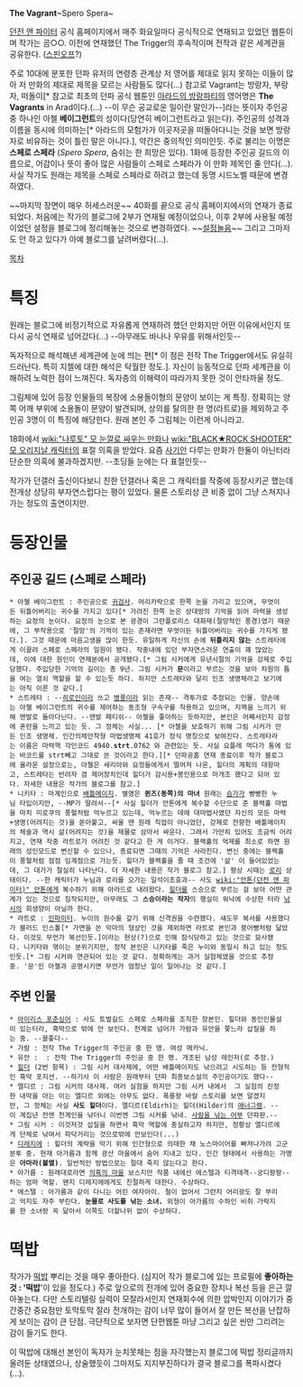 '''The Vagrant'''~Spero Spera~

[[던전 앤 파이터]] 공식 홈페이지에서 매주 화요일마다 공식적으로 연재되고 있었던 웹툰이며 작가는 곰○○. 이전에 연재했던 The Trigger의 후속작이며 전작과 같은 세계관을 공유한다. ([[스핀오프]]?)

주로 10대에 분포한 던파 유저의 연령층 관계상 저 영어를 제대로 읽지 못하는 이들이 많아 저 만화의 제대로 제목을 모르는 사람들도 많다(...) 참고로 Vagrant는 방랑자, 부랑자, 떠돌이[* 참고로 최초의 던파 공식 웹툰인 [[아라드의 방랑파티]]의 영어명은 '''The Vagrants''' in Arad이다.(...) --이 무슨 공교로운 일이란 말인가--]라는 뜻이자 주인공 중 하나인 아첼 '''베이그런트'''의 성이다(당연히 베이그런트라고 읽는다). 주인공의 성격과 이름을 동시에 의미하는[* 아라드의 모험가가 이곳저곳을 떠돌아다니는 것을 보면 방랑자로 비유하는 것이 틀린 말은 아니다.], 약간은 중의적인 의미인듯. 주로 불리는 이명은 '''스페로 스페라''' (''Spero Spera'', 숨쉬는 한 희망은 있다). 1화에 등장한 주인공 길드의 이름으로, 어감이나 뜻이 좋아 많은 사람들이 스페로 스페라가 이 만화 제목인 줄 안다(...). 사실 작가도 원래는 제목을 스페로 스페라로 하려고 했는데 동명 시드노벨 때문에 변경하였다.

~~마지막 장면이 매우 허세스러운~~ 40화를 끝으로 공식 홈페이지에서의 연재가 종료되었다. 처음에는 작가의 블로그에 2부가 연재될 예정이었으나, 이후 2부에 사용될 예정이었던 설정을 블로그에 정리해놓는 것으로 변경하였다. ~~[[설정놀음]]~~ 그리고 그마저도 안 하고 있다가 아예 블로그를 날려버렸다(...).

[[목차]]

= 특징 =
원래는 블로그에 비정기적으로 자유롭게 연재하려 했던 만화지만 어떤 이유에서인지 또다시 공식 연재로 넘어갔다(...) --아무래도 바나나 우유를 위해서인듯--

독자적으로 해석해낸 세계관에 눈에 띄는 편[* 이 점은 전작 The Trigger에서도 유실히 드러난다. 특히 지젤에 대한 해석은 탁월한 정도.]. 자신이 능동적으로 던파 세계관을 이해하려 노력한 점이 느껴진다. 독자층의 이해력이 따라가지 못한 것이 안타까울 정도.

그림체에 있어 등장 인물들의 복장에 소용돌이형의 문양이 보이는 게 특징. 정확히는 양쪽 어깨 부위에 소용돌이 문양이 발견되며, 상의를 탈의한 한 명(라트로)을 제외하고 주인공 3명이 이 특징에 해당한다. 원래 본인 주 그림체는 이런게 아니라고.

18화에서 [[wiki:"나루토" 모 눈깔로 싸우는 만화]]나 [[wiki:"BLACK★ROCK SHOOTER" 모 오리지날 캐릭터]]의 표절 의혹을 받았다. 요즘 [[사기안]] 다루는 만화가 한둘이 아닌터라 단순한 의혹에 불과하겠지만. --초딩들 눈에는 다 표절인듯--

작가가 던갤러 출신이다보니 친한 던갤러나 혹은 그 캐릭터를 작중에 등장시키곤 했는데 전개상 상당히 부자연스럽다는 평이 있었다. 물론 스토리상 큰 비중 없이 그냥 스쳐지나가는 정도의 출연이지만.

= 등장인물 =
== 주인공 길드 (스페로 스페라) ==
 * 아첼 베이그런트 : 주인공으로 [[귀검사]]. 머리카락으로 한쪽 눈을 가리고 있으며, 무엇이든 뒤틀어버리는 귀수를 가지고 있다[* 가려진 한쪽 눈은 상대방의 기억을 읽어 마력을 생성하는 요정의 눈이다. 요정의 눈으로 본 광경이 그란플로리스 대화재(절망적인 풍경)였기 때문에, 그 부작용으로 '절망'의 기억이 있는 존재라면 무엇이든 뒤틀어버리는 귀수를 가지게 됐다.]. 그것 때문에 마음고생을 많이 한듯. 유일하게 자신의 손에 '''뒤틀리지 않는''' 스트레타에게 이끌려 스페로 스페라의 일원이 됐다. 작중내에 있던 부자연스러운 연출이 꽤 많았는데, 이에 대한 원인이 연재분에서 공개됐다.[* 그림 시커에게 유년시절의 기억을 강제로 주입당했다. 주입당한 기억의 길이는 총 9년. 그림 시커가 '''문'''이라고 부르는 것을 보아 차원의 틈을 여는 열쇠 역할을 할 수 있는듯 하다. 하지만 스트레타와 달리 인조 생명체라고 보기에는 아직 이른 것 같다.]
 * 스트레타 : --[[히로인]]이라 쓰고 [[병풍]]이라 읽는 존재-- 격투가로 추정되는 인물. 양손에는 아첼 베이그런트의 귀수를 제어하는 동조형 구속구를 착용하고 있으며, 지맥을 느끼기 위해 맨발로 돌아다닌다. --맨발 페티쉬-- 아첼을 좋아하는 듯하지만, 본인은 어째서인지 감정에 혼란을 느끼고 있는 듯. 그 정체는 사실... [* 아첼을 보호하기 위해 그림 시커가 만든 인조 생명체. 인간의체안착형 마법생명체 41호가 정식 명칭으로 보여진다. 스트레타라는 이름은 마력핵 각인코드 4940.'''strt'''.0762 와 관련있는 듯. 사실 요플레 먹다가 통에 있는 바코드를 strt빼고 그대로 쓴 것이라고 한다.][* 던파공홈 연재 종료이후 작가 블로그에 올라온 설정으로는, 아첼은 세리아와 요정들에게서 떨어져 나온, 힐더의 계획의 대항마고, 스트레타는 반려자 겸 제어장치인데 힐더가 감시용+봉인용으로 마개조 했다고 되어 있다. 자세한 내용은 작가의 블로그를 참고.]
 * 니키타 : 마계인으로 [[배틀메이지]]. 별명은 '''퀸즈(동쪽)의 마녀''' 원래는 [[슴가]]가 빵빵한 누님 타입이지만, --MP가 딸려서--[* 사실 힐더가 안톤에게 복수할 수단으로 준 블랙홀 마법을 마치 미로쿠의 풍혈처럼 억누르고 있는데, 억누르는 데에 대마법사였던 자신의 모든 마력+생명(어려지는 것)을 쏟아붙고, 싸울 땐 원래 직업이 아니었던, 강제로 전향한 배틀메이지의 체술과 역시 삶(어려지는 것)을 제물로 삼아서 싸운다. 그래서 가만히 있어도 조금씩 어려지고, 연재 작중 라트로가 어려진 것 같다고 한 게 이거다. 블랙홀의 억제를 최소로 하면 원래의 성인모드로 변신할 수 있으나, 종료되면 그때의 기억은 사라진다. 변신 중에는 블랙홀이 풍혈처럼 점점 임계점으로 가는듯. 힐더가 블랙홀을 줄 때 조건에 '삶' 이 들어있었는데, 그 대가가 절실히 나타난다. 더 자세한 내용은 작가 블로그 참고.] 평상 시때는 [[로리]] 상태이다. --한 캐릭터가 누님과 로리를 오가는 일석이조효과-- 사도 [[wiki:"안톤(던전 앤 파이터)" 안톤]]에게 복수하기 위해 아라드로 내려왔다. [[힐더]]를 스승으로 부르는 걸 보아 어떤 관계가 있는 것으로 짐작되지만, 아무래도 그 '''스승이라는 작자'''의 행실이 워낙에 수상한 터라 [[낚시]]의 희생양이 아닐까 한다.
 * 라트로 : [[인파이터]]. 누이의 원수를 갚기 위해 신격권을 수련했다. 섀도우 복서를 사용했다가 블러드 인스톨[* 가면을 쓴 악마의 형상인 것을 제외하면 라트로 본인과 붕어빵처럼 닮았다. 이것도 무언가 복선인듯.]이라는 현상(?)으로 인해 잠식당하고 있는 것으로 묘사됐다. 니키타와 엮이는 분위기지만, 정작 본인은 니키타를 죽은 누이와 동일시 하고 있는 정도인듯.[* 그림 시커와 연관되어 있는 것 같다. 정확하게는 과거 실험체였을 것으로 추정중. '문'인 아첼과 공명시키면 무언가 엄청난 일이 일어나는 것 같다.]

== 주변 인물 ==
 * [[아이리스 포춘싱어]] : 사도 토벌길드 스페로 스페라를 조직한 장본인. 힐더와 동인인물설이 있는터라, 흑막으로 밖에 안 보인다. 천계로 넘어가 가람과 유안을 쫓느라 삽질을 하는 중. --꼴좋다--
 * 가람 : 전작 The Trigger의 주인공 중 한 명. 여성 메카닉.
 * 유안 :  : 전작 The Trigger의 주인공 중 한 명. 개조된 남성 레인저(로 추정.)
 * [[힐더]] (2번 항목) : 그림 시커 대사제에, 어떤 배틀메이지도 낚으려고 시도하는 등 전형적인 흑막 포지션. --하기사 이 사람은 원래부터 던파 최종보스설의 주인공이기도 했다--
 * 엘디르 : 그림 시커의 대사제. 여러 실험을 하지만 그림 시커 내에서  그 실험의 진정한 내막을 아는 이는 엘디르 외에는 아무도 없다. 폭룡왕 바칼 스토리를 보면 알겠지만, 그 정체는 사실 '''사도 힐더'''이다. 엘디르(Eldirh)는 힐더(Hilder)의 [[애너그램]]. --이 계집년 전엔 천계인을 낚더니 이번엔 그림 시커를 낚네. [[사람을 낚는 어부]] 던파판.--
 * 그림 시커 : 이것저것 삽질을 하면서 흑막 역할에 충실하고자 하지만, 정황상 엘디르에게 단체로 낚여서 파닥거리는 것으로밖에 안보인다(...)
 * [[디레지에]] : 힐더의 계략을 막기 위해 인간형으로 의태한 채 노스마이어를 빠져나가려 고군분투 중. 현재 아가름과 함께 광산 마을에서 숨어 지내고 있다. 인간 형태에서 사용하는 가명은 '''아마라(불멸)'''. 일반적인 방법으로는 절대 죽지 않는다고 한다.
 * 아가름 : 원래대로라면 [[의혹의 마을]] 보스지만 작품 내에선 에스텔과 티격태격--궁디팡팡--하는 엄마 역할. 왠지 디레지에에게도 친절하게 대한다. 수상하다.
 * 에스텔 : 아가름과 같이 다니는 어린 여자아이. 철이 없어서 그런지 어리광도 잘 부리고 억지도 자주 부린다. '''눈물로 사도를 낚는 소녀.''' 외형이 아가름의 수하인 비취 가락지를 한 소녀랑 꼭 닮아서 이쪽도 더할나위 없이 수상하다.

= 떡밥 =
작가가 [[떡밥]] 뿌리는 것을 매우 좋아한다. (심지어 작가 블로그에 있는 프로필에 '''좋아하는 것 : '떡밥''''이 있을 정도다.) 주로 앞으로의 전개에 있어 중요한 장치나 복선 등을 은근 깔아놓는다. 다만 스토리텔링 실력이 모잘라서인지 연재회수에 의한 압박인지 이야기가 중간중간 중요점만 토막토막 잘라 전개하는 감이 너무 많이 들어서 잘 만든 복선을 난잡하게 보이는 감이 큰 단점. 극단적으로 보자면 단편웹툰 마냥 그리고 싶은 씬만 그리려는 감이 들기도 한다.

이 떡밥에 대해선 본인이 독자가 눈치못채는 점을 자각했는지 블로그에 떡밥 정리글까지 올려둔 상태였으나, 상술했듯이 그마저도 지지부진하다가 결국 블로그를 폭파시켰다(...).

